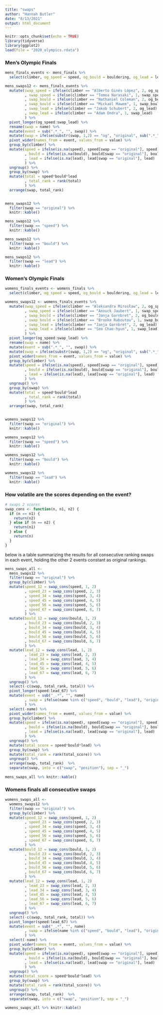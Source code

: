 ```yaml
---
title: "swaps"
author: "Hannah Butler"
date: "8/13/2021"
output: html_document
---
```


```r
knitr::opts_chunk$set(echo = TRUE)
library(tidyverse)
library(ggplot2)
load(file = "2020_olympics.rdata")
```

### Men's Olympic Finals

```r
mens_finals_events <- mens_finals %>%
  select(climber, og_speed = speed, og_bould = bouldering, og_lead = lead)

mens_swaps12 <- mens_finals_events %>%
  mutate(swap_speed = ifelse(climber == "Alberto Ginés López", 2, og_speed)
         , swap_speed = ifelse(climber == "Tomoa Narasaki", 1, swap_speed)
         , swap_bould = ifelse(climber == "Nathaniel Coleman", 2, og_bould)
         , swap_bould = ifelse(climber == "Mickaël Mawem", 1, swap_bould)
         , swap_lead = ifelse(climber == "Jakob Schubert", 2, og_lead)
         , swap_lead = ifelse(climber == "Adam Ondra", 1, swap_lead)
         ) %>%
  pivot_longer(og_speed:swap_lead) %>%
  rename(swap = name) %>%
  mutate(event = sub(".*_", "", swap)) %>%
  mutate(swap = ifelse(substr(swap, 1,2) == "og", "original", sub(".*_", "", swap))) %>%
  pivot_wider(names_from = event, values_from = value) %>%
  group_by(climber) %>%
  mutate(speed = ifelse(is.na(speed), speed[swap == "original"], speed)
         , bould = ifelse(is.na(bould), bould[swap == "original"], bould)
         , lead = ifelse(is.na(lead), lead[swap == "original"], lead)
         ) %>%
  ungroup() %>%
  group_by(swap) %>%
  mutate(total = speed*bould*lead
         , total_rank = rank(total)
         ) %>%
  arrange(swap, total_rank)
  

mens_swaps12 %>% 
  filter(swap == "original") %>%
  knitr::kable()

mens_swaps12 %>% 
  filter(swap == "speed") %>%
  knitr::kable()

mens_swaps12 %>% 
  filter(swap == "bould") %>%
  knitr::kable()

mens_swaps12 %>% 
  filter(swap == "lead") %>%
  knitr::kable()
```


### Women's Olympic Finals

```r
womens_finals_events <- womens_finals %>%
  select(climber, og_speed = speed, og_bould = bouldering, og_lead = lead)

womens_swaps12 <- womens_finals_events %>%
  mutate(swap_speed = ifelse(climber == "Aleksandra Mirosław", 2, og_speed)
         , swap_speed = ifelse(climber == "Anouck Jaubert", 1, swap_speed)
         , swap_bould = ifelse(climber == "Janja Garnbret", 2, og_bould)
         , swap_bould = ifelse(climber == "Brooke Raboutou", 1, swap_bould)
         , swap_lead = ifelse(climber == "Janja Garnbret", 2, og_lead)
         , swap_lead = ifelse(climber == "Seo Chae-hyun", 1, swap_lead)
         ) %>%
  pivot_longer(og_speed:swap_lead) %>%
  rename(swap = name) %>%
  mutate(event = sub(".*_", "", swap)) %>%
  mutate(swap = ifelse(substr(swap, 1,2) == "og", "original", sub(".*_", "", swap))) %>%
  pivot_wider(names_from = event, values_from = value) %>%
  group_by(climber) %>%
  mutate(speed = ifelse(is.na(speed), speed[swap == "original"], speed)
         , bould = ifelse(is.na(bould), bould[swap == "original"], bould)
         , lead = ifelse(is.na(lead), lead[swap == "original"], lead)
         ) %>%
  ungroup() %>%
  group_by(swap) %>%
  mutate(total = speed*bould*lead
         , total_rank = rank(total)
         ) %>%
  arrange(swap, total_rank)
  

womens_swaps12 %>% 
  filter(swap == "original") %>%
  knitr::kable()

womens_swaps12 %>% 
  filter(swap == "speed") %>%
  knitr::kable()

womens_swaps12 %>% 
  filter(swap == "bould") %>%
  knitr::kable()

womens_swaps12 %>% 
  filter(swap == "lead") %>%
  knitr::kable()
```


### How volatile are the scores depending on the event?


```r
# swaps 2 scores
swap_cons <- function(n, n1, n2) {
  if (n == n1) {
    return(n2)
  } else if (n == n2) {
    return(n1)
  } else {
    return(n)
  }
}
```

below is a table summarizing the results for all consecutive ranking swaps in each event, holding the other 2 events constant as original rankings.

```r
mens_swaps_all <- 
  mens_swaps12 %>% 
  filter(swap == "original") %>%
  group_by(climber) %>%
  mutate(speed_12 = swap_cons(speed, 1, 2)
         , speed_23 = swap_cons(speed, 2, 3)
         , speed_34 = swap_cons(speed, 3, 4)
         , speed_45 = swap_cons(speed, 4, 5)
         , speed_56 = swap_cons(speed, 5, 6)
         , speed_67 = swap_cons(speed, 6, 7)
         ) %>%
  mutate(bould_12 = swap_cons(bould, 1, 2)
         , bould_23 = swap_cons(bould, 2, 3)
         , bould_34 = swap_cons(bould, 3, 4)
         , bould_45 = swap_cons(bould, 4, 5)
         , bould_56 = swap_cons(bould, 5, 6)
         , bould_67 = swap_cons(bould, 6, 7)
         ) %>%
  mutate(lead_12 = swap_cons(lead, 1, 2)
         , lead_23 = swap_cons(lead, 2, 3)
         , lead_34 = swap_cons(lead, 3, 4)
         , lead_45 = swap_cons(lead, 4, 5)
         , lead_56 = swap_cons(lead, 5, 6)
         , lead_67 = swap_cons(lead, 6, 7)
         ) %>%
  ungroup() %>%
  select(-c(swap, total_rank, total)) %>%
  pivot_longer(speed:lead_67) %>%
  mutate(event = sub("_.*", "", name)
         , swap = ifelse(name %in% c("speed", "bould", "lead"), "original", name)
         ) %>%
  select(-name) %>%
  pivot_wider(names_from = event, values_from = value) %>%
  group_by(climber) %>%
  mutate(speed = ifelse(is.na(speed), speed[swap == "original"], speed)
         , bould = ifelse(is.na(bould), bould[swap == "original"], bould)
         , lead = ifelse(is.na(lead), lead[swap == "original"], lead)
         ) %>%
  ungroup() %>%
  mutate(total_score = speed*bould*lead) %>%
  group_by(swap) %>%
  mutate(total_rank = rank(total_score)) %>%
  ungroup() %>%
  arrange(swap, total_rank)  %>%
  separate(swap, into = c("swap", "position"), sep = "_")
  
mens_swaps_all %>% knitr::kable()
```


### Womens finals all consecutive swaps

```r
womens_swaps_all <- 
  womens_swaps12 %>% 
  filter(swap == "original") %>%
  group_by(climber) %>%
  mutate(speed_12 = swap_cons(speed, 1, 2)
         , speed_23 = swap_cons(speed, 2, 3)
         , speed_34 = swap_cons(speed, 3, 4)
         , speed_45 = swap_cons(speed, 4, 5)
         , speed_56 = swap_cons(speed, 5, 6)
         , speed_67 = swap_cons(speed, 6, 7)
         ) %>%
  mutate(bould_12 = swap_cons(bould, 1, 2)
         , bould_23 = swap_cons(bould, 2, 3)
         , bould_34 = swap_cons(bould, 3, 4)
         , bould_45 = swap_cons(bould, 4, 5)
         , bould_56 = swap_cons(bould, 5, 6)
         , bould_67 = swap_cons(bould, 6, 7)
         ) %>%
  mutate(lead_12 = swap_cons(lead, 1, 2)
         , lead_23 = swap_cons(lead, 2, 3)
         , lead_34 = swap_cons(lead, 3, 4)
         , lead_45 = swap_cons(lead, 4, 5)
         , lead_56 = swap_cons(lead, 5, 6)
         , lead_67 = swap_cons(lead, 6, 7)
         ) %>%
  ungroup() %>%
  select(-c(swap, total_rank, total)) %>%
  pivot_longer(speed:lead_67) %>%
  mutate(event = sub("_.*", "", name)
         , swap = ifelse(name %in% c("speed", "bould", "lead"), "original", name)
         ) %>%
  select(-name) %>%
  pivot_wider(names_from = event, values_from = value) %>%
  group_by(climber) %>%
  mutate(speed = ifelse(is.na(speed), speed[swap == "original"], speed)
         , bould = ifelse(is.na(bould), bould[swap == "original"], bould)
         , lead = ifelse(is.na(lead), lead[swap == "original"], lead)
         ) %>%
  ungroup() %>%
  mutate(total_score = speed*bould*lead) %>%
  group_by(swap) %>%
  mutate(total_rank = rank(total_score)) %>%
  ungroup() %>%
  arrange(swap, total_rank)  %>%
  separate(swap, into = c("swap", "position"), sep = "_")
  
womens_swaps_all %>% knitr::kable()
```
